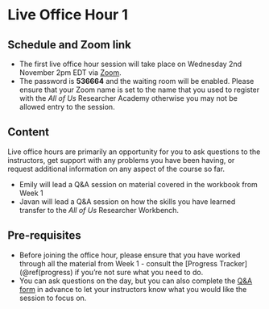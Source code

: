 
# Live Office Hour 1

## Schedule and Zoom link

* The first live office hour session will take place on Wednesday 2nd November 2pm EDT via [Zoom](https://rtiorg.zoom.us/j/96304233875?pwd=KzFzVkdZWDUxd3ZtV0ZHTG1Sb25NUT09). 
* The password is **536664** and the waiting room will be enabled. Please ensure that your Zoom name is set to the name that you used to register with the *All of Us* Researcher Academy otherwise you may not be allowed entry to the session.

## Content

Live office hours are primarily an opportunity for you to ask questions to the instructors, get support with any problems you have been having, or request additional information on any aspect of the course so far.

* Emily will lead a Q&A session on material covered in the workbook from Week 1 
* Javan will lead a Q&A session on how the skills you have learned transfer to the *All of Us* Researcher Workbench. 

## Pre-requisites

* Before joining the office hour, please ensure that you have worked through all the material from Week 1 - consult the [Progress Tracker](\@ref(progress) if you're not sure what you need to do.
* You can ask questions on the day, but you can also complete the [Q&A form](https://forms.gle/JhTghtpNgav3Sh1z6) in advance to let your instructors know what you would like the session to focus on.